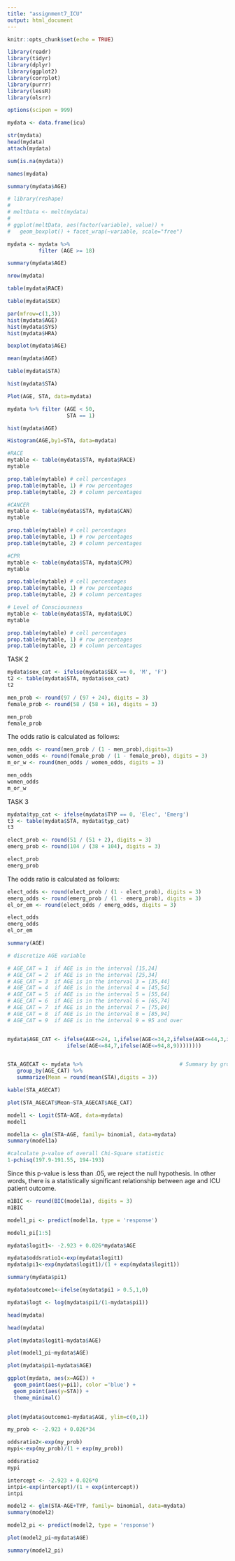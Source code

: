 ---
title: "assignment7_ICU"
output: html_document
---

```{r setup, include=FALSE}
knitr::opts_chunk$set(echo = TRUE)
```

```{r}
library(readr)
library(tidyr)
library(dplyr)
library(ggplot2)
library(corrplot)
library(purrr)
library(lessR)
library(olsrr)

options(scipen = 999)
```

```{r}
mydata <- data.frame(icu)
```
```{r}
str(mydata)
head(mydata)
attach(mydata)
```
```{r}
sum(is.na(mydata))
```

```{r}
names(mydata)
```
```{r}
summary(mydata$AGE)
```

```{r}
# library(reshape)
# 
# meltData <- melt(mydata)
# 
# ggplot(meltData, aes(factor(variable), value)) +
#   geom_boxplot() + facet_wrap(~variable, scale="free")
```
```{r}
mydata <- mydata %>%
          filter (AGE >= 18)

summary(mydata$AGE)
```
```{r}
nrow(mydata)
```

```{r}
table(mydata$RACE)
```
```{r}
table(mydata$SEX)
```
```{r}
par(mfrow=c(1,3))
hist(mydata$AGE)
hist(mydata$SYS)
hist(mydata$HRA)
```
```{r}
boxplot(mydata$AGE)
```
```{r}
mean(mydata$AGE)
```
```{r}
table(mydata$STA)
```

```{r}
hist(mydata$STA)
```

```{r}
Plot(AGE, STA, data=mydata)
```
```{r}
mydata %>% filter (AGE < 50,
                   STA == 1)
```

```{r}
hist(mydata$AGE)

```
```{r}
Histogram(AGE,by1=STA, data=mydata)
```

```{r}
#RACE
mytable <- table(mydata$STA, mydata$RACE)
mytable
```
```{r}
prop.table(mytable) # cell percentages
prop.table(mytable, 1) # row percentages
prop.table(mytable, 2) # column percentages
```
```{r}
#CANCER
mytable <- table(mydata$STA, mydata$CAN)
mytable

```
```{r}
prop.table(mytable) # cell percentages
prop.table(mytable, 1) # row percentages
prop.table(mytable, 2) # column percentages
```
```{r}
#CPR
mytable <- table(mydata$STA, mydata$CPR)
mytable

```
```{r}
prop.table(mytable) # cell percentages
prop.table(mytable, 1) # row percentages
prop.table(mytable, 2) # column percentages
```
```{r}
# Level of Consciousness
mytable <- table(mydata$STA, mydata$LOC)
mytable

```
```{r}
prop.table(mytable) # cell percentages
prop.table(mytable, 1) # row percentages
prop.table(mytable, 2) # column percentages
```

TASK 2
```{r}


mydata$sex_cat <- ifelse(mydata$SEX == 0, 'M', 'F')
t2 <- table(mydata$STA, mydata$sex_cat)
t2
```
```{r}
men_prob <- round(97 / (97 + 24), digits = 3)
female_prob <- round(58 / (58 + 16), digits = 3)

men_prob
female_prob
```
The odds ratio is calculated as follows:

```{r}
men_odds <- round(men_prob / (1 - men_prob),digits=3)
women_odds <- round(female_prob / (1 - female_prob), digits = 3)
m_or_w <- round(men_odds / women_odds, digits = 3)

men_odds
women_odds
m_or_w
```
TASK 3
```{r}
mydata$typ_cat <- ifelse(mydata$TYP == 0, 'Elec', 'Emerg')
t3 <- table(mydata$STA, mydata$typ_cat)
t3
```
```{r}
elect_prob <- round(51 / (51 + 2), digits = 3)
emerg_prob <- round(104 / (38 + 104), digits = 3)

elect_prob
emerg_prob
```
The odds ratio is calculated as follows:

```{r}
elect_odds <- round(elect_prob / (1 - elect_prob), digits = 3)
emerg_odds <- round(emerg_prob / (1 - emerg_prob), digits = 3)
el_or_em <- round(elect_odds / emerg_odds, digits = 3)

elect_odds
emerg_odds
el_or_em
```

```{r}
summary(AGE)
```

```{r}
# discretize AGE variable

# AGE_CAT = 1  if AGE is in the interval [15,24]
# AGE_CAT = 2  if AGE is in the interval [25,34]
# AGE_CAT = 3  if AGE is in the interval 3 = [35,44]
# AGE_CAT = 4  if AGE is in the interval 4 = [45,54]
# AGE_CAT = 5  if AGE is in the interval 5 = [55,64]
# AGE_CAT = 6  if AGE is in the interval 6 = [65,74]
# AGE_CAT = 7  if AGE is in the interval 7 = [75,84]
# AGE_CAT = 8  if AGE is in the interval 8 = [85,94]
# AGE_CAT = 9  if AGE is in the interval 9 = 95 and over


mydata$AGE_CAT <- ifelse(AGE<=24, 1,ifelse(AGE<=34,2,ifelse(AGE<=44,3,ifelse(AGE<=54,4,ifelse(AGE<=64,5,ifelse(AGE<=74,6,
                   ifelse(AGE<=84,7,ifelse(AGE<=94,8,9))))))))


STA_AGECAT <- mydata %>%                               # Summary by group using dplyr
   group_by(AGE_CAT) %>% 
   summarize(Mean = round(mean(STA),digits = 3))

kable(STA_AGECAT)
```
```{r}
plot(STA_AGECAT$Mean~STA_AGECAT$AGE_CAT)
```

```{r}
model1 <- Logit(STA~AGE, data=mydata)
model1
```

```{r}
model1a <- glm(STA~AGE, family= binomial, data=mydata)
summary(model1a)
```
```{r}
#calculate p-value of overall Chi-Square statistic
1-pchisq(197.9-191.55, 194-193)
```
Since this p-value is less than .05, we reject the null hypothesis. In other words, there is a statistically significant relationship between age and ICU patient outcome.

```{r}
m1BIC <- round(BIC(model1a), digits = 3)
m1BIC
```
```{r}
model1_pi <- predict(model1a, type = 'response')

model1_pi[1:5]
```

```{r}
mydata$logit1<- -2.923 + 0.026*mydata$AGE

mydata$oddsratio1<-exp(mydata$logit1)
mydata$pi1<-exp(mydata$logit1)/(1 + exp(mydata$logit1))

summary(mydata$pi1)

mydata$outcome1<-ifelse(mydata$pi1 > 0.5,1,0)

mydata$logt <- log(mydata$pi1/(1-mydata$pi1))

head(mydata)
```
```{r}
head(mydata)
```
```{r}
plot(mydata$logit1~mydata$AGE)
```
```{r}
plot(model1_pi~mydata$AGE)
```


```{r}
plot(mydata$pi1~mydata$AGE)

ggplot(mydata, aes(x=AGE)) +
  geom_point(aes(y=pi1), color ='blue') +
  geom_point(aes(y=STA)) +
  theme_minimal()
  
```

```{r}
plot(mydata$outcome1~mydata$AGE, ylim=c(0,1))
```
```{r}
my_prob <- -2.923 + 0.026*34

oddsratio2<-exp(my_prob)
mypi<-exp(my_prob)/(1 + exp(my_prob))

oddsratio2
mypi
```
```{r}
intercept <- -2.923 + 0.026*0
intpi<-exp(intercept)/(1 + exp(intercept))
intpi

```

```{r}
model2 <- glm(STA~AGE+TYP, family= binomial, data=mydata)
summary(model2)
```
```{r}
model2_pi <- predict(model2, type = 'response')

plot(model2_pi~mydata$AGE)

```
```{r}
summary(model2_pi)
```


